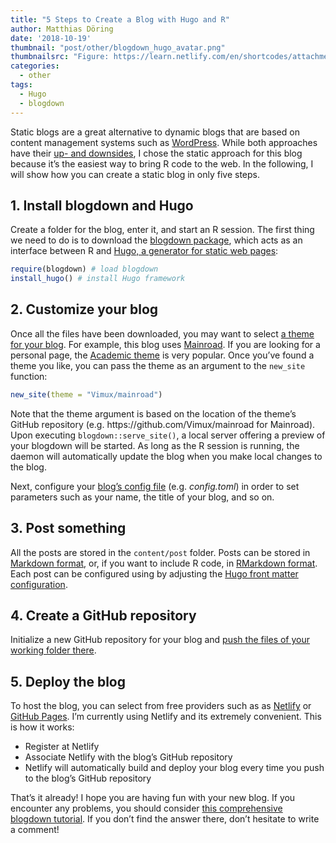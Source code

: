```yaml
---
title: "5 Steps to Create a Blog with Hugo and R"
author: Matthias Döring
date: '2018-10-19'
thumbnail: "post/other/blogdown_hugo_avatar.png"
thumbnailsrc: "Figure: https://learn.netlify.com/en/shortcodes/attachments/" 
categories:
  - other
tags:
  - Hugo
  - blogdown
---
```


Static blogs are a great alternative to dynamic blogs that are based on content management systems such as [WordPress](https://wordpress.com/). While both approaches have their [up- and downsides](https://weblog.masukomi.org/2015/10/18/static-vs-dynamic-blogging/), I chose the static approach for this blog because it's the easiest way to bring R code to the web. In the following, I will show how you can create a static blog in only five steps. 
<!--more-->

## 1. Install blogdown and Hugo

Create a folder for the blog, enter it, and start an R session. The first thing we need to do is to download the [blogdown package](https://bookdown.org/yihui/blogdown/), which acts as an interface between R and [Hugo, a generator for static web pages](https://gohugo.io/):

```r
require(blogdown) # load blogdown
install_hugo() # install Hugo framework
```

## 2. Customize your blog
Once all the files have been downloaded, you may want to select [a theme for your blog](https://themes.gohugo.io/). For example, this blog uses [Mainroad](https://themes.gohugo.io/Mainroad/). If you are looking for a personal page, the [Academic theme](https://themes.gohugo.io/academic/) is very popular. Once you've found a theme you like, you can pass the theme as an argument to the `new_site` function:

```r
new_site(theme = "Vimux/mainroad")
```

Note that the theme argument is based on the location of the theme's GitHub repository (e.g. https://github.com/Vimux/mainroad for Mainroad).
Upon executing `blogdown::serve_site()`, a local server offering a preview of your blogdown will be started. As long as the R session is running, the daemon will automatically update the blog when you make local changes to the blog.

Next, configure your [blog's config file](https://gohugo.io/getting-started/configuration/) (e.g. *config.toml*) in order to set parameters such as your name, the title of your blog, and so on.

## 3. Post something

All the posts are stored in the `content/post` folder. Posts can be stored in [Markdown format](https://github.com/adam-p/markdown-here/wiki/Markdown-Cheatsheet), or, if you want to include R code, in [RMarkdown format](https://www.rstudio.com/wp-content/uploads/2015/02/rmarkdown-cheatsheet.pdf). Each post can be configured using by adjusting the [Hugo front matter configuration](https://gohugo.io/content-management/front-matter/). 

## 4. Create a GitHub repository

Initialize a new GitHub repository for your blog and [push the files of your working folder there](https://help.github.com/articles/adding-an-existing-project-to-github-using-the-command-line/).

## 5. Deploy the blog 

To host the blog, you can select from free providers such as as [Netlify](https://www.netlify.com/) or [GitHub Pages](https://pages.github.com/). I'm currently using Netlify and its extremely convenient. This is how it works:

* Register at Netlify
* Associate Netlify with the blog's GitHub repository
* Netlify will automatically build and deploy your blog every time you push to the blog's GitHub repository

That's it already! I hope you are having fun with your new blog. If you encounter any problems, you should consider [this comprehensive blogdown tutorial](https://notes.peter-baumgartner.net/tutorial/blogdown-tutorial-part-1/). If you don't find the answer there, don't hesitate to write a comment!
